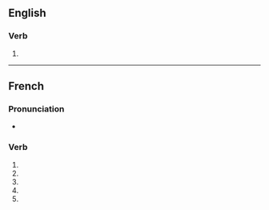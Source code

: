 {{also|particularisé}}
==English==

===Verb===
{{en-verb|particularis}}

# {{alternative spelling of|particularize|lang=en}}

----

==French==

===Pronunciation===
* {{homophones|particularisent|particularises|lang=fr}}

===Verb===
{{fr-verb form}}

# {{conjugation of|particulariser||1|s|pres|ind|lang=fr}}
# {{conjugation of|particulariser||3|s|pres|ind|lang=fr}}
# {{conjugation of|particulariser||1|s|pres|sub|lang=fr}}
# {{conjugation of|particulariser||3|s|pres|sub|lang=fr}}
# {{conjugation of|particulariser||2|s|imp|lang=fr}}

{{rfc-auto}}
